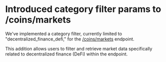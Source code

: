 # Introduced category filter params to /coins/markets

We've implemented a category filter, currently limited to "decentralized\_finance\_defi," for the [/coins/markets](/reference/coins-markets) endpoint. 

This addition allows users to filter and retrieve market data specifically related to decentralized finance (DeFi) within the endpoint.